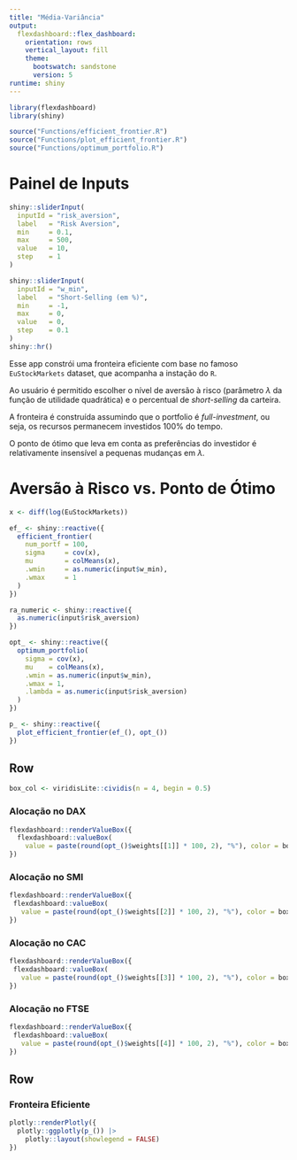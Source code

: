 ```yaml
---
title: "Média-Variância"
output: 
  flexdashboard::flex_dashboard:
    orientation: rows
    vertical_layout: fill
    theme:
      bootswatch: sandstone
      version: 5
runtime: shiny
---
```


```r
library(flexdashboard)
library(shiny)

source("Functions/efficient_frontier.R")
source("Functions/plot_efficient_frontier.R")
source("Functions/optimum_portfolio.R")
```

Painel de Inputs {.sidebar data-width=300}
=======================================================================

```r
shiny::sliderInput(
  inputId = "risk_aversion", 
  label   = "Risk Aversion", 
  min     = 0.1, 
  max     = 500, 
  value   = 10,
  step    = 1
)

shiny::sliderInput(
  inputId = "w_min", 
  label   = "Short-Selling (em %)", 
  min     = -1, 
  max     = 0, 
  value   = 0,
  step    = 0.1
)
shiny::hr()
```

Esse app constrói uma fronteira eficiente com base no famoso `EuStockMarkets` dataset, que acompanha a instação do `R`. 

Ao usuário é permitido escolher o nível de aversão à risco (parâmetro $\lambda$ da função de utilidade quadrática) e o percentual de _short-selling_ da carteira. 

A fronteira é construída assumindo que o portfolio é _full-investment_, ou seja, os recursos permanecem investidos $100\%$ do tempo.

O ponto de ótimo que leva em conta as preferências do investidor é relativamente insensível a pequenas mudanças em $\lambda$. 

Aversão à Risco vs. Ponto de Ótimo
=======================================================================

```r
x <- diff(log(EuStockMarkets))

ef_ <- shiny::reactive({
  efficient_frontier(
    num_portf = 100, 
    sigma     = cov(x), 
    mu        = colMeans(x), 
    .wmin     = as.numeric(input$w_min), 
    .wmax     = 1
  )
})

ra_numeric <- shiny::reactive({
  as.numeric(input$risk_aversion)
})

opt_ <- shiny::reactive({
  optimum_portfolio(
    sigma = cov(x), 
    mu    = colMeans(x), 
    .wmin = as.numeric(input$w_min), 
    .wmax = 1, 
    .lambda = as.numeric(input$risk_aversion)
  ) 
})

p_ <- shiny::reactive({
  plot_efficient_frontier(ef_(), opt_())
})
```

Row {data-height=200}
--------------------------------------------------------------------------------

```r
box_col <- viridisLite::cividis(n = 4, begin = 0.5)
```


### Alocação no DAX
 
```r
flexdashboard::renderValueBox({
  flexdashboard::valueBox(
    value = paste(round(opt_()$weights[[1]] * 100, 2), "%"), color = box_col[[1]]) 
})
```

### Alocação no SMI

```r
flexdashboard::renderValueBox({
 flexdashboard::valueBox(
   value = paste(round(opt_()$weights[[2]] * 100, 2), "%"), color = box_col[[2]])
})
```

### Alocação no CAC

```r
flexdashboard::renderValueBox({
 flexdashboard::valueBox(
   value = paste(round(opt_()$weights[[3]] * 100, 2), "%"), color = box_col[[3]])
})
```

### Alocação no FTSE

```r
flexdashboard::renderValueBox({
 flexdashboard::valueBox(
   value = paste(round(opt_()$weights[[4]] * 100, 2), "%"), color = box_col[[4]]) 
})
```

Row {data-height=800}
--------------------------------------------------------------------------------

### Fronteira Eficiente

```r
plotly::renderPlotly({
  plotly::ggplotly(p_()) |>
    plotly::layout(showlegend = FALSE)
})
```
